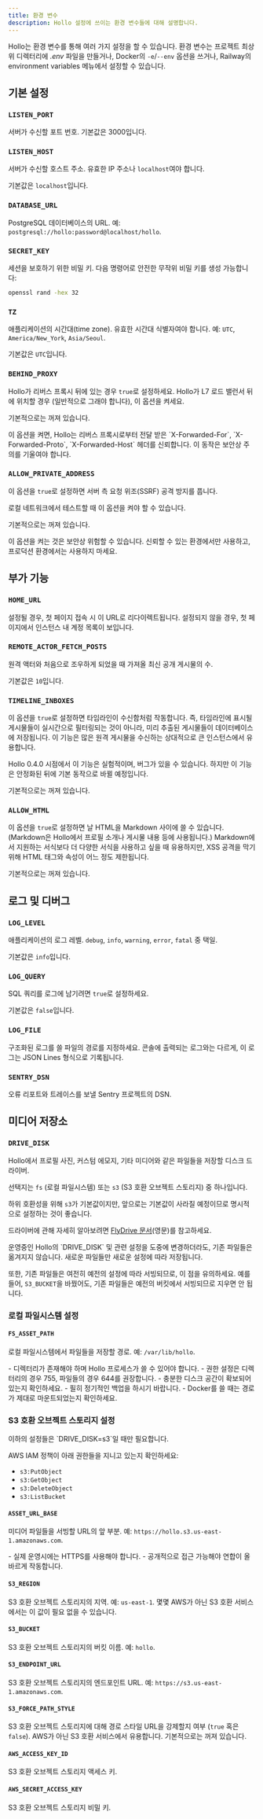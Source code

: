 ```yaml
---
title: 환경 변수
description: Hollo 설정에 쓰이는 환경 변수들에 대해 설명합니다.
---
```



Hollo는 환경 변수를 통해 여러 가지 설정을 할 수 있습니다.
환경 변수는 프로젝트 최상위 디렉터리에 *.env* 파일을 만들거나,
Docker의 `-e`/`--env` 옵션을 쓰거나,
Railway의 environment variables 메뉴에서 설정할 수 있습니다.


기본 설정
---------

### `LISTEN_PORT` <Badge text="선택" /> <Badge text="Railway에서는 안 쓰임" variant="tip" />

서버가 수신할 포트 번호. 기본값은 3000입니다.

### `LISTEN_HOST` <Badge text="선택" /> <Badge text="Railway에서는 안 쓰임" variant="tip" />

서버가 수신할 호스트 주소. 유효한 IP 주소나 `localhost`여야 합니다.

기본값은 `localhost`입니다.

### `DATABASE_URL` <Badge text="Railway에서는 안 쓰임" variant="tip" />

PostgreSQL 데이터베이스의 URL. 예: `postgresql://hollo:password@localhost/hollo`.

### `SECRET_KEY` <Badge text="Railway에서는 안 쓰임" variant="tip" />

세션을 보호하기 위한 비밀 키.
다음 명령어로 안전한 무작위 비밀 키를 생성 가능합니다:

~~~~ sh frame="none"
openssl rand -hex 32
~~~~

### `TZ` <Badge text="선택" />

애플리케이션의 시간대(time zone). 유효한 시간대 식별자여야 합니다.
예: `UTC`, `America/New_York`, `Asia/Seoul`.

기본값은 `UTC`입니다.

### `BEHIND_PROXY` <Badge text="선택" /> <Badge text="Railway에서는 안 쓰임" variant="tip" />

Hollo가 리버스 프록시 뒤에 있는 경우 `true`로 설정하세요.
Hollo가 L7 로드 밸런서 뒤에 위치할 경우 (일반적으로 그래야 합니다), 이 옵션을 켜세요.

기본적으로는 꺼져 있습니다.

<Aside>
  이 옵션을 켜면, Hollo는 리버스 프록시로부터 전달 받은 `X-Forwarded-For`,
  `X-Forwarded-Proto`, `X-Forwarded-Host` 헤더를 신뢰합니다.
  이 동작은 보안상 주의를 기울여야 합니다.
</Aside>

### `ALLOW_PRIVATE_ADDRESS` <Badge text="선택" />

이 옵션을 `true`로 설정하면 서버 측 요청 위조(SSRF) 공격 방지를 풉니다.

로컬 네트워크에서 테스트할 때 이 옵션을 켜야 할 수 있습니다.

기본적으로는 꺼져 있습니다.

<Aside>
  이 옵션을 켜는 것은 보안상 위험할 수 있습니다. 신뢰할 수 있는 환경에서만 사용하고,
  프로덕션 환경에서는 사용하지 마세요.
</Aside>


부가 기능
---------

###  `HOME_URL` <Badge text="선택" />

설정될 경우, 첫 페이지 접속 시 이 URL로 리다이렉트됩니다. 설정되지 않을 경우,
첫 페이지에서 인스턴스 내 계정 목록이 보입니다.

### `REMOTE_ACTOR_FETCH_POSTS` <Badge text="선택" />

원격 액터와 처음으로 조우하게 되었을 때 가져올 최신 공개 게시물의 수.

기본값은 `10`입니다.

### `TIMELINE_INBOXES` <Badge text="선택" />

이 옵션을 `true`로 설정하면 타임라인이 수신함처럼 작동합니다. 즉, 타임라인에
표시될 게시물들이 실시간으로 필터링되는 것이 아니라, 미리 추출된 게시물들이
데이터베이스에 저장됩니다. 이 기능은 많은 원격 게시물을 수신하는 상대적으로
큰 인스턴스에서 유용합니다.

Hollo 0.4.0 시점에서 이 기능은 실험적이며, 버그가 있을 수 있습니다. 하지만
이 기능은 안정화된 뒤에 기본 동작으로 바뀔 예정입니다.

기본적으로는 꺼져 있습니다.

### `ALLOW_HTML` <Badge text="선택" />

이 옵션을 `true`로 설정하면 날 HTML을 Markdown 사이에 쓸 수 있습니다.
(Markdown은 Hollo에서 프로필 소개나 게시물 내용 등에 사용됩니다.)
Markdown에서 지원하는 서식보다 더 다양한 서식을 사용하고 싶을 때 유용하지만,
XSS 공격을 막기 위해 HTML 태그와 속성이 어느 정도 제한됩니다.

기본적으로는 꺼져 있습니다.


로그 및 디버그
--------------

### `LOG_LEVEL` <Badge text="선택" />

애플리케이션의 로그 레벨.
`debug`, `info`, `warning`, `error`, `fatal` 중 택일.

기본값은 `info`입니다.

### `LOG_QUERY` <Badge text="선택" />

SQL 쿼리를 로그에 남기려면 `true`로 설정하세요.

기본값은 `false`입니다.

### `LOG_FILE` <Badge text="선택" />

구조화된 로그를 쓸 파일의 경로를 지정하세요.  콘솔에 출력되는 로그와는 다르게,
이 로그는 JSON Lines 형식으로 기록됩니다.

### `SENTRY_DSN` <Badge text="선택" />

오류 리포트와 트레이스를 보낼 Sentry 프로젝트의 DSN.


미디어 저장소
-------------

### `DRIVE_DISK`

Hollo에서 프로필 사진, 커스텀 에모지, 기타 미디어와 같은 파일들을 저장할
디스크 드라이버.

선택지는 `fs` (로컬 파일시스템) 또는 `s3` (S3 호환 오브젝트 스토리지) 중
하나입니다.

하위 호환성을 위해 `s3`가 기본값이지만, 앞으로는 기본값이 사라질 예정이므로
명시적으로 설정하는 것이 좋습니다.

드라이버에 관해 자세히 알아보려면 [FlyDrive 문서][](영문)를 참고하세요.

<Aside type="caution">
  운영중인 Hollo의 `DRIVE_DISK` 및 관련 설정을 도중에 변경하더라도, 기존
  파일들은 옮겨지지 않습니다. 새로운 파일들만 새로운 설정에 따라 저장됩니다.

  또한, 기존 파일들은 여전히 예전의 설정에 따라 서빙되므로, 이 점을 유의하세요.
  예를 들어, `S3_BUCKET`을 바꿨어도, 기존 파일들은 예전의 버킷에서 서빙되므로
  지우면 안 됩니다.
</Aside>

[FlyDrive 문서]: https://flydrive.dev/docs/drive_manager

### 로컬 파일시스템 설정

#### `FS_ASSET_PATH` <Badge text="FS 드라이버에서 필수" variant="note" />

로컬 파일시스템에서 파일들을 저장할 경로. 예: `/var/lib/hollo`.

<Aside>
  - 디렉터리가 존재해야 하며 Hollo 프로세스가 쓸 수 있어야 합니다.
  - 권한 설정은 디렉터리의 경우 755, 파일들의 경우 644를 권장합니다.
  - 충분한 디스크 공간이 확보되어 있는지 확인하세요.
  - 필히 정기적인 백업을 하시기 바랍니다.
  - Docker를 쓸 때는 경로가 제대로 마운트되었는지 확인하세요.
</Aside>

### S3 호환 오브젝트 스토리지 설정

<Aside>
  이하의 설정들은 `DRIVE_DISK=s3`일 때만 필요합니다.

  AWS IAM 정책이 아래 권한들을 지니고 있는지 확인하세요:

  - `s3:PutObject`
  - `s3:GetObject`
  - `s3:DeleteObject`
  - `s3:ListBucket`
</Aside>

#### `ASSET_URL_BASE` <Badge text="S3 드라이버에서 필수" variant="caution" />

미디어 파일들을 서빙할 URL의 앞 부분.
예: `https://hollo.s3.us-east-1.amazonaws.com`.

<Aside type="caution">
  - 실제 운영시에는 HTTPS를 사용해야 합니다.
  - 공개적으로 접근 가능해야 연합이 올바르게 작동합니다.
</Aside>

#### `S3_REGION` <Badge text="S3 드라이버에서 필수" variant="caution" />

S3 호환 오브젝트 스토리지의 지역. 예: `us-east-1`.
몇몇 AWS가 아닌 S3 호환 서비스에서는 이 값이 필요 없을 수 있습니다.

#### `S3_BUCKET` <Badge text="S3 드라이버에서 필수" variant="caution" />

S3 호환 오브젝트 스토리지의 버킷 이름. 예: `hollo`.

#### `S3_ENDPOINT_URL` <Badge text="S3 드라이버에서 필수" variant="caution" />

S3 호환 오브젝트 스토리지의 엔드포인트 URL.
예: `https://s3.us-east-1.amazonaws.com`.

#### `S3_FORCE_PATH_STYLE` <Badge text="선택" />

S3 호환 오브젝트 스토리지에 대해 경로 스타일 URL을 강제할지 여부 (`true` 혹은 `false`).
AWS가 아닌 S3 호환 서비스에서 유용합니다.
기본적으로는 꺼져 있습니다.

#### `AWS_ACCESS_KEY_ID` <Badge text="S3 드라이버에서 필수" variant="caution" />

S3 호환 오브젝트 스토리지 액세스 키.

#### `AWS_SECRET_ACCESS_KEY` <Badge text="S3 드라이버에서 필수" variant="caution" />

S3 호환 오브젝트 스토리지 비밀 키.
